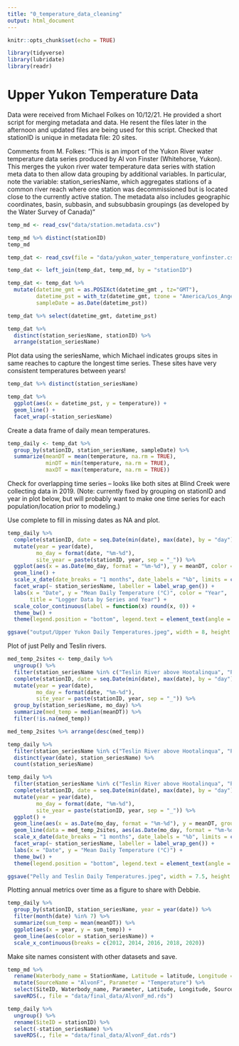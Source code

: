 ```yaml
---
title: "0_temperature_data_cleaning"
output: html_document
---
```


```r
knitr::opts_chunk$set(echo = TRUE)

library(tidyverse)
library(lubridate)
library(readr)
```


# Upper Yukon Temperature Data

Data were received from Michael Folkes on 10/12/21. He provided a short script for merging metadata and data. He resent the files later in the afternoon and updated files are being used for this script. Checked that stationID is unique in metadata file: 20 sites.

Comments from M. Folkes: "This is an import of the Yukon River water temperature data series produced by Al von Finster (Whitehorse, Yukon). This merges the yukon river water temperature data series with station meta data to then allow data grouping by additional variables. In particular, note the variable: station_seriesName, which aggregates stations of a common river reach where one station was decommissioned but is located close to the currently active station. The metadata also includes geographic coordinates, basin, subbasin, and subsubbasin groupings (as developed by the Water Survey of Canada)"

```r

temp_md <- read_csv("data/station.metadata.csv")

temp_md %>% distinct(stationID)
temp_md

temp_dat <- read_csv(file = "data/yukon_water_temperature_vonfinster.csv", comment = "#")

temp_dat <- left_join(temp_dat, temp_md, by = "stationID")

temp_dat <- temp_dat %>% 
  mutate(datetime_gmt = as.POSIXct(datetime_gmt , tz="GMT"),
         datetime_pst = with_tz(datetime_gmt, tzone = "America/Los_Angeles"),
         sampleDate = as.Date(datetime_pst))

temp_dat %>% select(datetime_gmt, datetime_pst)

temp_dat %>% 
  distinct(station_seriesName, stationID) %>% 
  arrange(station_seriesName)
```

Plot data using the seriesName, which Michael indicates groups sites in same reaches to capture the longest time series. These sites have very consistent temperatures between years! 

```r
temp_dat %>% distinct(station_seriesName)

temp_dat %>% 
  ggplot(aes(x = datetime_pst, y = temperature)) +
  geom_line() +
  facet_wrap(~station_seriesName)
```

Create a data frame of daily mean temperatures.

```r
temp_daily <- temp_dat %>% 
  group_by(stationID, station_seriesName, sampleDate) %>% 
  summarize(meanDT = mean(temperature, na.rm = TRUE),
            minDT = min(temperature, na.rm = TRUE),
            maxDT = max(temperature, na.rm = TRUE))
```

Check for overlapping time series -- looks like both sites at Blind Creek were collecting data in 2019.
(Note: currently fixed by grouping on stationID and year in plot below, but will probably want to make one time series for each population/location prior to modeling.)


Use complete to fill in missing dates as NA and plot.

```r
temp_daily %>%
  complete(stationID, date = seq.Date(min(date), max(date), by = "day")) %>% 
  mutate(year = year(date),
         mo_day = format(date, "%m-%d"),
         site_year = paste(stationID, year, sep = "_")) %>%
  ggplot(aes(x = as.Date(mo_day, format = "%m-%d"), y = meanDT, color = year, group = site_year)) +
  geom_line() +
  scale_x_date(date_breaks = "1 months", date_labels = "%b", limits = c(as.Date("06-01", format = "%m-%d"), as.Date("09-30", format = "%m-%d"))) +
  facet_wrap(~ station_seriesName, labeller = label_wrap_gen()) +
  labs(x = "Date", y = "Mean Daily Temperature (°C)", color = "Year",
       title = "Logger Data by Series and Year") +
  scale_color_continuous(label = function(x) round(x, 0)) +
  theme_bw() +
  theme(legend.position = "bottom", legend.text = element_text(angle = 75), legend.text.align = 1)

ggsave("output/Upper Yukon Daily Temperatures.jpeg", width = 8, height = 10)
```

Plot of just Pelly and Teslin rivers.

```r
med_temp_2sites <- temp_daily %>%
  ungroup() %>% 
  filter(station_seriesName %in% c("Teslin River above Hootalinqua", "Pelly River below Pelly Crossing")) %>% 
  complete(stationID, date = seq.Date(min(date), max(date), by = "day")) %>% 
  mutate(year = year(date),
         mo_day = format(date, "%m-%d"),
         site_year = paste(stationID, year, sep = "_")) %>%
  group_by(station_seriesName, mo_day) %>% 
  summarize(med_temp = median(meanDT)) %>% 
  filter(!is.na(med_temp))

med_temp_2sites %>% arrange(desc(med_temp))

temp_daily %>%
  filter(station_seriesName %in% c("Teslin River above Hootalinqua", "Pelly River below Pelly Crossing")) %>% 
  distinct(year(date), station_seriesName) %>% 
  count(station_seriesName)

temp_daily %>%
  filter(station_seriesName %in% c("Teslin River above Hootalinqua", "Pelly River below Pelly Crossing")) %>% 
  complete(stationID, date = seq.Date(min(date), max(date), by = "day")) %>% 
  mutate(year = year(date),
         mo_day = format(date, "%m-%d"),
         site_year = paste(stationID, year, sep = "_")) %>%
  ggplot() +
  geom_line(aes(x = as.Date(mo_day, format = "%m-%d"), y = meanDT, group = site_year), color = "gray") +
  geom_line(data = med_temp_2sites, aes(as.Date(mo_day, format = "%m-%d"), y = med_temp)) +
  scale_x_date(date_breaks = "1 months", date_labels = "%b", limits = c(as.Date("06-01", format = "%m-%d"), as.Date("9-30", format = "%m-%d"))) +
  facet_wrap(~ station_seriesName, labeller = label_wrap_gen()) +
  labs(x = "Date", y = "Mean Daily Temperature (°C)") +
  theme_bw() +
  theme(legend.position = "bottom", legend.text = element_text(angle = 75), legend.text.align = 1)

ggsave("Pelly and Teslin Daily Temperatures.jpeg", width = 7.5, height = 5)
```


Plotting annual metrics over time as a figure to share with Debbie.

```r
temp_daily %>% 
  group_by(stationID, station_seriesName, year = year(date)) %>% 
  filter(month(date) %in% 7) %>% 
  summarize(sum_temp = mean(meanDT)) %>% 
  ggplot(aes(x = year, y = sum_temp)) +
  geom_line(aes(color = station_seriesName)) +
  scale_x_continuous(breaks = c(2012, 2014, 2016, 2018, 2020))
```

Make site names consistent with other datasets and save.

```r
temp_md %>% 
  rename(Waterbody_name = StationName, Latitude = latitude, Longitude = longitude, SiteID = stationID) %>% 
  mutate(SourceName = "AlvonF", Parameter = "Temperature") %>%
  select(SiteID, Waterbody_name, Parameter, Latitude, Longitude, SourceName) %>% 
  saveRDS(., file = "data/final_data/AlvonF_md.rds")

temp_daily %>% 
  ungroup() %>% 
  rename(SiteID = stationID) %>% 
  select(-station_seriesName) %>% 
  saveRDS(., file = "data/final_data/AlvonF_dat.rds")
  
```



